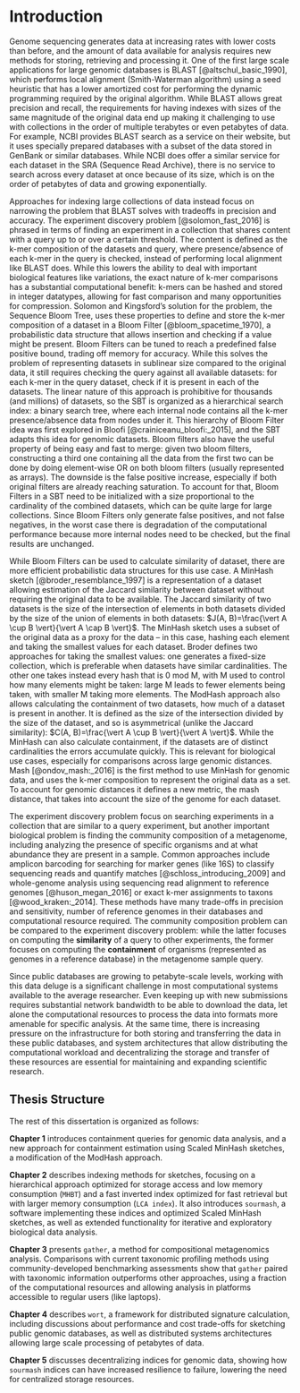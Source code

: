 # Introduction {-}

\chaptermark{Introduction}

```{=latex}
\begin{epigraphs}
  \qitem{About ten years ago some computer scientists came by and said they heard we have some really cool problems. They showed that the problems are NP-complete and went away!}%
        {Joseph Felsenstein}
\end{epigraphs}
```

Genome sequencing generates data at increasing rates with lower costs than before,
and the amount of data available for analysis requires new methods for storing,
retrieving and processing it.
One of the first large scale applications for large genomic databases is BLAST [@altschul_basic_1990],
which performs local alignment (Smith-Waterman algorithm) using a seed heuristic that has a lower amortized cost for performing the dynamic programming required by the original algorithm.
While BLAST allows great precision and recall,
the requirements for having indexes with sizes of the same magnitude of the original data end up making it challenging to use with collections in the order of multiple terabytes or even petabytes of data.
For example,
NCBI provides BLAST search as a service on their website,
but it uses specially prepared databases with a subset of the data stored in GenBank or similar databases.
While NCBI does offer a similar service for each dataset in the SRA (Sequence Read Archive),
there is no service to search across every dataset at once because of its size,
which is on the order of petabytes of data and growing exponentially.

Approaches for indexing large collections of data instead focus on narrowing the problem that BLAST solves with tradeoffs in precision and accuracy.
The experiment discovery problem [@solomon_fast_2016]
is phrased in terms of finding an experiment in a collection that shares content with a query up to or over a certain threshold.
The content is defined as the k-mer composition of the datasets and query,
where presence/absence of each k-mer in the query is checked,
instead of performing local alignment like BLAST does.
While this lowers the ability to deal with important biological features like variations,
the exact nature of k-mer comparisons has a substantial computational benefit:
k-mers can be hashed and stored in integer datatypes,
allowing for fast comparison and many opportunities for compression.
Solomon and Kingsford's solution for the problem,
the Sequence Bloom Tree,
uses these properties to define and store the k-mer composition of a dataset in a Bloom Filter [@bloom_spacetime_1970],
a probabilistic data structure that allows insertion and checking if a value might be present.
Bloom Filters can be tuned to reach a predefined false positive bound,
trading off memory for accuracy.
While this solves the problem of representing datasets in sublinear size compared to the original data,
it still requires checking the query against all available datasets:
for each k-mer in the query dataset,
check if it is present in each of the datasets.
The linear nature of this approach is prohibitive for thousands (and millions) of datasets,
so the SBT is organized as a hierarchical search index:
a binary search tree,
where each internal node contains all the k-mer presence/absence data from nodes under it.
This hierarchy of Bloom Filter idea was first explored in Bloofi [@crainiceanu_bloofi:_2015],
and the SBT adapts this idea for genomic datasets.
Bloom filters also have the useful property of being easy and fast to merge:
given two bloom filters,
constructing a third one containing all the data from the first two can be done by doing element-wise OR on both bloom filters
(usually represented as arrays).
The downside is the false positive increase,
especially if both original filters are already reaching saturation.
To account for that,
Bloom Filters in a SBT need to be initialized with a size proportional to the cardinality of the combined datasets,
which can be quite large for large collections.
Since Bloom Filters only generate false positives,
and not false negatives,
in the worst case there is degradation of the computational performance because more internal nodes need to be checked,
but the final results are unchanged.

While Bloom Filters can be used to calculate similarity of dataset,
there are more efficient probabilistic data structures for this use case.
A MinHash sketch [@broder_resemblance_1997] is a representation of a dataset allowing
estimation of the Jaccard similarity between dataset without requiring the original data to be available.
The Jaccard similarity of two datasets is the size of the intersection of elements in both datasets divided by the size of the union of elements in both datasets:
$J(A, B)=\frac{\vert A \cup B \vert}{\vert A \cap B \vert}$.
The MinHash sketch uses a subset of the original data as a proxy for the data -- in this case,
hashing each element and taking the smallest values for each dataset.
Broder defines two approaches for taking the smallest values:
one generates a fixed-size collection,
which is preferable when datasets have similar cardinalities.
The other one takes instead every hash that is 0 mod M,
with M used to control how many elements might be taken:
large M leads to fewer elements being taken,
with smaller M taking more elements.
The ModHash approach also allows calculating the containment of two datasets,
how much of a dataset is present in another.
It is defined as the size of the intersection divided by the size of the dataset,
and so is asymmetrical
(unlike the Jaccard similarity):
$C(A, B)=\frac{\vert A \cup B \vert}{\vert A \vert}$.
While the MinHash can also calculate containment,
if the datasets are of distinct cardinalities the errors accumulate quickly.
This is relevant for biological use cases,
especially for comparisons across large genomic distances.
Mash [@ondov_mash:_2016] is the first method to use MinHash for genomic data,
and uses the k-mer composition to represent the original data as a set.
To account for genomic distances it defines a new metric,
the mash distance,
that takes into account the size of the genome for each dataset.

The experiment discovery problem focus on searching experiments in a collection that are similar to a query experiment,
but another important biological problem is finding the community composition of a metagenome,
including analyzing the presence of specific organisms and at what abundance they are present in a sample.
Common approaches include amplicon barcoding for searching for marker genes (like 16S) to classify sequencing reads and quantify matches [@schloss_introducing_2009]
and whole-genome analysis using sequencing read alignment to reference genomes [@huson_megan_2016]
or exact k-mer assignments to taxons [@wood_kraken:_2014].
These methods have many trade-offs in precision and sensitivity,
number of reference genomes in their databases and computational resource required.
The community composition problem can be compared to the experiment discovery problem:
while the latter focuses on computing the **similarity** of a query to other experiments,
the former focuses on computing the **containment** of organisms
(represented as genomes in a reference database)
in the metagenome sample query.

Since public databases are growing to petabyte-scale levels,
working with this data deluge is a significant challenge in most computational systems available to the average researcher.
Even keeping up with new submissions requires substantial network bandwidth to be able to download the data,
let alone the computational resources to process the data into formats more amenable for specific analysis.
At the same time,
there is increasing pressure on the infrastructure for both storing and transferring the data in these public databases,
and system architectures that allow distributing the computational workload and decentralizing the storage and transfer of these resources
are essential for maintaining and expanding scientific research.

## Thesis Structure {#structure}

The rest of this dissertation is organized as follows:

**Chapter 1** introduces containment queries for genomic data analysis,
and a new approach for containment estimation using Scaled MinHash sketches,
a modification of the ModHash approach.

**Chapter 2** describes indexing methods for sketches,
focusing on a hierarchical approach optimized for storage access and low memory consumption (`MHBT`)
and a fast inverted index optimized for fast retrieval but with larger memory consumption (`LCA index`).
It also introduces `sourmash`,
a software implementing these indices and optimized Scaled MinHash sketches,
as well as extended functionality for iterative and exploratory biological data analysis.

**Chapter 3** presents `gather`,
a method for compositional metagenomics analysis.
Comparisons with current taxonomic profiling methods using community-developed benchmarking
assessments show that `gather` paired with taxonomic information outperforms other approaches,
using a fraction of the computational resources and allowing analysis in platforms accessible to regular users (like laptops).

**Chapter 4** describes `wort`,
a framework for distributed signature calculation,
including discussions about performance and cost trade-offs for sketching public genomic databases,
as well as distributed systems architectures allowing large scale processing of petabytes of data.

**Chapter 5** discusses decentralizing indices for genomic data,
showing how `sourmash` indices can have increased resilience to failure,
lowering the need for centralized storage resources.
